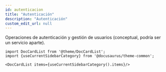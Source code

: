 ```yaml
---
id: autenticacion
title: "Autenticación"
description: "Autenticación"
custom_edit_url: null
---
```




Operaciones de autenticación y gestión de usuarios (conceptual, podría ser un servicio aparte).



```mdx-code-block
import DocCardList from '@theme/DocCardList';
import {useCurrentSidebarCategory} from '@docusaurus/theme-common';

<DocCardList items={useCurrentSidebarCategory().items}/>
```
      